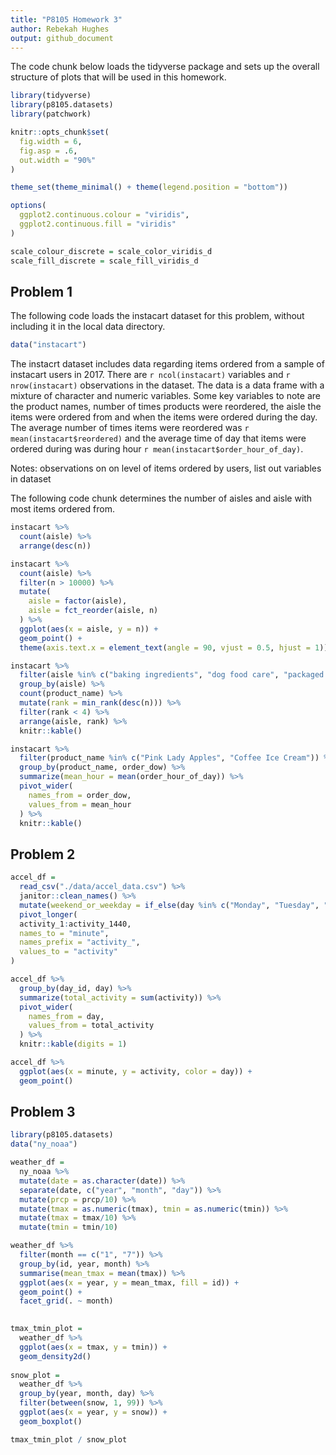 ```yaml
---
title: "P8105 Homework 3"
author: Rebekah Hughes
output: github_document
---
```


The code chunk below loads the tidyverse package and sets up the overall structure of plots that will be used in this homework.

```r
library(tidyverse)
library(p8105.datasets)
library(patchwork)

knitr::opts_chunk$set(
  fig.width = 6,
  fig.asp = .6,
  out.width = "90%"
)

theme_set(theme_minimal() + theme(legend.position = "bottom"))

options(
  ggplot2.continuous.colour = "viridis",
  ggplot2.continuous.fill = "viridis"
)

scale_colour_discrete = scale_color_viridis_d
scale_fill_discrete = scale_fill_viridis_d
```

## Problem 1

The following code loads the instacart dataset for this problem, without including it in the local data directory.

```r
data("instacart")
```

The instacrt dataset includes data regarding items ordered from a sample of instacart users in 2017. There are `r ncol(instacart)` variables and `r nrow(instacart)` observations in the dataset. The data is a data frame with a mixture of character and numeric variables. Some key variables to note are the product names, number of times products were reordered, the aisle the items were ordered from and when the items were ordered during the day. The average number of times items were reordered was `r mean(instacart$reordered)` and the average time of day that items were ordered during was during hour `r mean(instacart$order_hour_of_day)`.

Notes: observations on on level of items ordered by users, list out variables in dataset

The following code chunk determines the number of aisles and aisle with most items ordered from.

```r
instacart %>%
  count(aisle) %>% 
  arrange(desc(n))
```



```r
instacart %>%
  count(aisle) %>% 
  filter(n > 10000) %>% 
  mutate(
    aisle = factor(aisle),
    aisle = fct_reorder(aisle, n)
  ) %>% 
  ggplot(aes(x = aisle, y = n)) +
  geom_point() +
  theme(axis.text.x = element_text(angle = 90, vjust = 0.5, hjust = 1))
```


```r
instacart %>% 
  filter(aisle %in% c("baking ingredients", "dog food care", "packaged vegetables fruits")) %>% 
  group_by(aisle) %>% 
  count(product_name) %>% 
  mutate(rank = min_rank(desc(n))) %>% 
  filter(rank < 4) %>% 
  arrange(aisle, rank) %>% 
  knitr::kable()
```


```r
instacart %>% 
  filter(product_name %in% c("Pink Lady Apples", "Coffee Ice Cream")) %>% 
  group_by(product_name, order_dow) %>% 
  summarize(mean_hour = mean(order_hour_of_day)) %>% 
  pivot_wider(
    names_from = order_dow,
    values_from = mean_hour
  ) %>% 
  knitr::kable()
```


## Problem 2

```r
accel_df =
  read_csv("./data/accel_data.csv") %>% 
  janitor::clean_names() %>% 
  mutate(weekend_or_weekday = if_else(day %in% c("Monday", "Tuesday", "Wednesday", "Thursday", "Friday"), "weekday", "weekend")) %>% 
  pivot_longer(
  activity_1:activity_1440,
  names_to = "minute",
  names_prefix = "activity_",
  values_to = "activity"
)
```


```r
accel_df %>% 
  group_by(day_id, day) %>% 
  summarize(total_activity = sum(activity)) %>% 
  pivot_wider(
    names_from = day,
    values_from = total_activity
  ) %>%
  knitr::kable(digits = 1)
```


```r
accel_df %>%
  ggplot(aes(x = minute, y = activity, color = day)) +
  geom_point()
```



## Problem 3

```r
library(p8105.datasets)
data("ny_noaa")
```


```r
weather_df =
  ny_noaa %>% 
  mutate(date = as.character(date)) %>% 
  separate(date, c("year", "month", "day")) %>% 
  mutate(prcp = prcp/10) %>% 
  mutate(tmax = as.numeric(tmax), tmin = as.numeric(tmin)) %>% 
  mutate(tmax = tmax/10) %>% 
  mutate(tmin = tmin/10)
```


```r
weather_df %>%
  filter(month == c("1", "7")) %>% 
  group_by(id, year, month) %>%
  summarise(mean_tmax = mean(tmax)) %>% 
  ggplot(aes(x = year, y = mean_tmax, fill = id)) +
  geom_point() +
  facet_grid(. ~ month)
  
```



```r
tmax_tmin_plot =
  weather_df %>% 
  ggplot(aes(x = tmax, y = tmin)) +
  geom_density2d()
  
snow_plot =
  weather_df %>% 
  group_by(year, month, day) %>% 
  filter(between(snow, 1, 99)) %>% 
  ggplot(aes(x = year, y = snow)) +
  geom_boxplot()

tmax_tmin_plot / snow_plot
```

